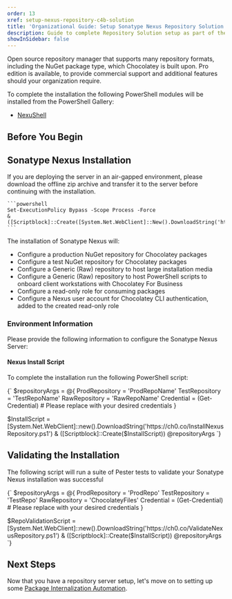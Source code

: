 ```yaml
---
order: 13
xref: setup-nexus-repository-c4b-solution
title: 'Organizational Guide: Setup Sonatype Nexus Repository Solution'
description: Guide to complete Repository Solution setup as part of the overall Organizational Deployment Guide
showInSidebar: false
---
```


Open source repository manager that supports many repository formats, including the NuGet package type, which Chocolatey is built upon.
Pro edition is available, to provide commercial support and additional features should your organization require.

<SonatypeNexusHardwareRecommendations />

To complete the installation the following PowerShell modules will be installed from the PowerShell Gallery:

- [NexuShell](https://nexushell.dev/)

## Before You Begin

<OrgGuidePrepC4BChocolatey />

## Sonatype Nexus Installation

<Callout type="info" header="Airgapped Installation">
    If you are deploying the server in an air-gapped environment, please download the offline zip archive and transfer it to the server before continuing with the installation.

    ```powershell
    Set-ExecutionPolicy Bypass -Scope Process -Force
    & ([Scriptblock]::Create([System.Net.WebClient]::New().DownloadString('https://ch0.co/PrepareNexusOffline.ps1')))
    ```
</Callout>

The installation of Sonatype Nexus will:

- Configure a production NuGet repository for Chocolatey packages
- Configure a test NuGet repository for Chocolatey packages
- Configure a Generic (Raw) repository to host large installation media
- Configure a Generic (Raw) repository to host PowerShell scripts to onboard client workstations with Chocolatey For Business
- Configure a read-only role for consuming packages
- Configure a Nexus user account for Chocolatey CLI authentication, added to the created read-only role

### Environment Information

Please provide the following information to configure the Sonatype Nexus Server:
<DynamicCodeBlockInput name="ProdRepoName" defaultValue="Fabrikam-Prod" label="Production Repository Name" />
<DynamicCodeBlockInput name="TestRepoName" defaultValue="Fabrikam-Test" label="Test Repository Name" />
<DynamicCodeBlockInput name="RawRepoName" defaultValue="Fabrikam-Assets" label="Raw Repository Name" />

#### Nexus Install Script

To complete the installation run the following PowerShell script:

<DynamicCodeBlock language="powershell">
{`
$repositoryArgs = @{
    ProdRepository = 'ProdRepoName'
    TestRepository = 'TestRepoName'
    RawRepository = 'RawRepoName'
    Credential = (Get-Credential) # Please replace with your desired credentials
}

$InstallScript = [System.Net.WebClient]::new().DownloadString('https://ch0.co/InstallNexusRepository.ps1')
& ([Scriptblock]::Create($InstallScript)) @repositoryArgs
`}
</DynamicCodeBlock>

## Validating the Installation

The following script will run a suite of Pester tests to validate your Sonatype Nexus installation was successful

<DynamicCodeBlock language="powershell">
{`
$repositoryArgs = @{
    ProdRepository = 'ProdRepo'
    TestRepository = 'TestRepo'
    RawRepository = 'ChocolateyFiles'
    Credential = (Get-Credential) # Please replace with your desired credentials
}

$RepoValidationScript = [System.Net.WebClient]::new().DownloadString('https://ch0.co/ValidateNexusRepository.ps1')
& ([Scriptblock]::Create($InstallScript)) @repositoryArgs
`}
</DynamicCodeBlock>

## Next Steps

Now that you have a repository server setup, let's move on to setting up some [Package Internalization Automation](#Placeholder).

